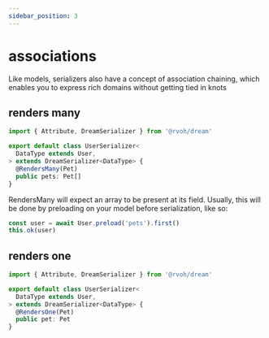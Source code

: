 ```yaml
---
sidebar_position: 3
---
```


# associations

Like models, serializers also have a concept of association chaining, which enables you to express rich domains without getting tied in knots

## renders many

```ts
import { Attribute, DreamSerializer } from '@rvoh/dream'

export default class UserSerializer<
  DataType extends User,
> extends DreamSerializer<DataType> {
  @RendersMany(Pet)
  public pets: Pet[]
}
```

RendersMany will expect an array to be present at its field. Usually, this will be done by preloading on your model before serialization, like so:

```ts
const user = await User.preload('pets').first()
this.ok(user)
```

## renders one

```ts
import { Attribute, DreamSerializer } from '@rvoh/dream'

export default class UserSerializer<
  DataType extends User,
> extends DreamSerializer<DataType> {
  @RendersOne(Pet)
  public pet: Pet
}
```
